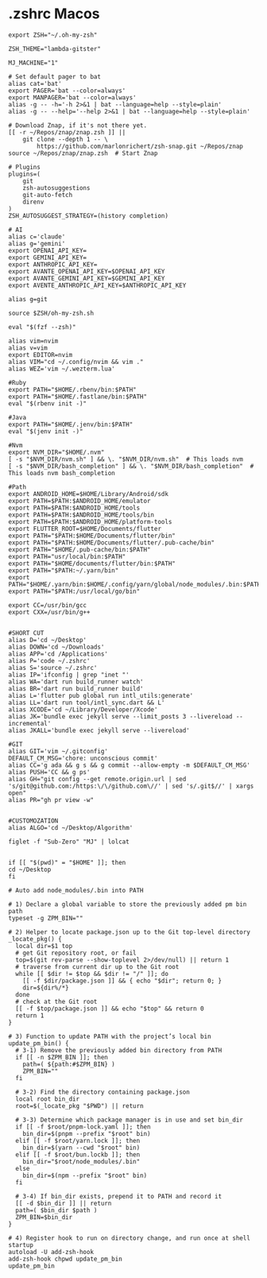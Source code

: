 # .zshrc Macos

```shell filename="~/.zshrc"
export ZSH="~/.oh-my-zsh"

ZSH_THEME="lambda-gitster"

MJ_MACHINE="1"

# Set default pager to bat
alias cat='bat'
export PAGER='bat --color=always'
export MANPAGER='bat --color=always'
alias -g -- -h='-h 2>&1 | bat --language=help --style=plain'
alias -g -- --help='--help 2>&1 | bat --language=help --style=plain'

# Download Znap, if it's not there yet.
[[ -r ~/Repos/znap/znap.zsh ]] ||
    git clone --depth 1 -- \
        https://github.com/marlonrichert/zsh-snap.git ~/Repos/znap
source ~/Repos/znap/znap.zsh  # Start Znap

# Plugins
plugins=(
    git
    zsh-autosuggestions
    git-auto-fetch
    direnv
)
ZSH_AUTOSUGGEST_STRATEGY=(history completion)

# AI
alias c='claude'
alias g='gemini'
export OPENAI_API_KEY=
export GEMINI_API_KEY=
export ANTHROPIC_API_KEY=
export AVANTE_OPENAI_API_KEY=$OPENAI_API_KEY
export AVANTE_GEMINI_API_KEY=$GEMINI_API_KEY
export AVENTE_ANTHROPIC_API_KEY=$ANTHROPIC_API_KEY

alias g=git

source $ZSH/oh-my-zsh.sh

eval "$(fzf --zsh)"

alias vim=nvim
alias v=vim
export EDITOR=nvim
alias VIM="cd ~/.config/nvim && vim ."
alias WEZ='vim ~/.wezterm.lua'

#Ruby
export PATH="$HOME/.rbenv/bin:$PATH"
export PATH="$HOME/.fastlane/bin:$PATH"
eval "$(rbenv init -)"

#Java
export PATH="$HOME/.jenv/bin:$PATH"
eval "$(jenv init -)"

#Nvm
export NVM_DIR="$HOME/.nvm"
[ -s "$NVM_DIR/nvm.sh" ] && \. "$NVM_DIR/nvm.sh"  # This loads nvm
[ -s "$NVM_DIR/bash_completion" ] && \. "$NVM_DIR/bash_completion"  # This loads nvm bash_completion

#Path
export ANDROID_HOME=$HOME/Library/Android/sdk
export PATH=$PATH:$ANDROID_HOME/emulator
export PATH=$PATH:$ANDROID_HOME/tools
export PATH=$PATH:$ANDROID_HOME/tools/bin
export PATH=$PATH:$ANDROID_HOME/platform-tools
export FLUTTER_ROOT=$HOME/Documents/flutter
export PATH="$PATH:$HOME/Documents/flutter/bin"
export PATH="$PATH:$HOME/Documents/flutter/.pub-cache/bin"
export PATH="$HOME/.pub-cache/bin:$PATH"
export PATH="usr/local/bin:$PATH"
export PATH="$HOME/documents/flutter/bin:$PATH"
export PATH="$PATH:~/.yarn/bin"
export PATH="$HOME/.yarn/bin:$HOME/.config/yarn/global/node_modules/.bin:$PATH"
export PATH="$PATH:/usr/local/go/bin"

export CC=/usr/bin/gcc
export CXX=/usr/bin/g++


#SHORT CUT
alias D='cd ~/Desktop'
alias DOWN='cd ~/Downloads'
alias APP='cd /Applications'
alias P='code ~/.zshrc'
alias S='source ~/.zshrc'
alias IP='ifconfig | grep "inet "'
alias WA='dart run build_runner watch'
alias BR='dart run build_runner build'
alias L='flutter pub global run intl_utils:generate'
alias LL='dart run tool/intl_sync.dart && L'
alias XCODE='cd ~/Library/Developer/Xcode'
alias JK='bundle exec jekyll serve --limit_posts 3 --livereload --incremental'
alias JKALL='bundle exec jekyll serve --livereload'

#GIT
alias GIT='vim ~/.gitconfig'
DEFAULT_CM_MSG='chore: unconscious commit'
alias CC='g ada && g s && g commit --allow-empty -m $DEFAULT_CM_MSG'
alias PUSH='CC && g ps'
alias GH="git config --get remote.origin.url | sed 's/git@github.com:/https:\/\/github.com\//' | sed 's/.git$//' | xargs open"
alias PR="gh pr view -w"


#CUSTOMOZATION
alias ALGO='cd ~/Desktop/Algorithm'

figlet -f "Sub-Zero" "MJ" | lolcat


if [[ "$(pwd)" = "$HOME" ]]; then
cd ~/Desktop
fi

# Auto add node_modules/.bin into PATH

# 1) Declare a global variable to store the previously added pm bin path
typeset -g ZPM_BIN=""

# 2) Helper to locate package.json up to the Git top-level directory
_locate_pkg() {
  local dir=$1 top
  # get Git repository root, or fail
  top=$(git rev-parse --show-toplevel 2>/dev/null) || return 1
  # traverse from current dir up to the Git root
  while [[ $dir != $top && $dir != "/" ]]; do
    [[ -f $dir/package.json ]] && { echo "$dir"; return 0; }
    dir=${dir%/*}
  done
  # check at the Git root
  [[ -f $top/package.json ]] && echo "$top" && return 0
  return 1
}

# 3) Function to update PATH with the project’s local bin
update_pm_bin() {
  # 3-1) Remove the previously added bin directory from PATH
  if [[ -n $ZPM_BIN ]]; then
    path=( ${path:#$ZPM_BIN} )
    ZPM_BIN=""
  fi

  # 3-2) Find the directory containing package.json
  local root bin_dir
  root=$(_locate_pkg "$PWD") || return

  # 3-3) Determine which package manager is in use and set bin_dir
  if [[ -f $root/pnpm-lock.yaml ]]; then
    bin_dir=$(pnpm --prefix "$root" bin)
  elif [[ -f $root/yarn.lock ]]; then
    bin_dir=$(yarn --cwd "$root" bin)
  elif [[ -f $root/bun.lockb ]]; then
    bin_dir="$root/node_modules/.bin"
  else
    bin_dir=$(npm --prefix "$root" bin)
  fi

  # 3-4) If bin_dir exists, prepend it to PATH and record it
  [[ -d $bin_dir ]] || return
  path=( $bin_dir $path )
  ZPM_BIN=$bin_dir
}

# 4) Register hook to run on directory change, and run once at shell startup
autoload -U add-zsh-hook
add-zsh-hook chpwd update_pm_bin
update_pm_bin
```

